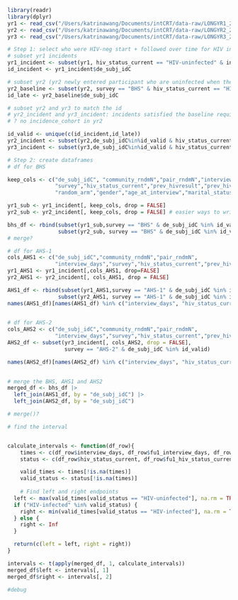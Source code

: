 ```r
library(readr)
library(dplyr)
yr1 <- read_csv("/Users/katrinawang/Documents/intCRT/data-raw/LONGYR1_20SAMP_OPEN.csv")
yr2 <- read_csv("/Users/katrinawang/Documents/intCRT/data-raw/LONGYR2_20SAMP_OPEN.csv")
yr3 <- read_csv("/Users/katrinawang/Documents/intCRT/data-raw/LONGYR3_20SAMP_OPEN.csv")
```


```r
# Step 1: select who were HIV-neg start + followed over time for HIV infection
# subset yr1 incidents
yr1_incident <- subset(yr1, hiv_status_current == "HIV-uninfected" & incidence_cohort == "Yes"& hiv_status_current != "Refused HIV testing")
id_incident <- yr1_incident$de_subj_idC

# subset yr2 (yr2 newly entered participant who are uninfected when they take Baseline survey)
yr2_baseline <- subset(yr2, survey == "BHS" & hiv_status_current == "HIV-uninfected")
id_late <- yr2_baseline$de_subj_idC

# subset yr2 and yr3 to match the id
# yr2_incident and yr3_incident: incidents satisfied the baseline requirement
# ? no incidence_cohort in yr2

id_valid <- unique(c(id_incident,id_late))
yr2_incident <- subset(yr2,de_subj_idC%in%id_valid & hiv_status_current != "Refused HIV testing")
yr3_incident <- subset(yr3,de_subj_idC%in%id_valid & hiv_status_current != "Refused HIV testing")
```


```r
# Step 2: create dataframes
# df for BHS

keep_cols <- c("de_subj_idC", "community_rndmN","pair_rndmN","interview_days",
               "survey","hiv_status_current","prev_hivresult","prev_hivresult_days",
               "random_arm","gender","age_at_interview","marital_status","education","alcohol_lastsex") 

yr1_sub <- yr1_incident[, keep_cols, drop = FALSE]
yr2_sub <- yr2_incident[, keep_cols, drop = FALSE] # easier ways to write this?

bhs_df <- rbind(subset(yr1_sub,survey == "BHS" & de_subj_idC %in% id_valid),
                subset(yr2_sub, survey == "BHS" & de_subj_idC %in% id_valid))
# merge?

# df for AHS-1
cols_AHS1 <- c("de_subj_idC","community_rndmN","pair_rndmN",
               "interview_days","survey","hiv_status_current","prev_hivresult","prev_hivresult_days")
yr1_AHS1 <- yr1_incident[,cols_AHS1, drop=FALSE]
yr2_AHS1 <- yr2_incident[, cols_AHS1, drop = FALSE]

AHS1_df <- rbind(subset(yr1_AHS1,survey == "AHS-1" & de_subj_idC %in% id_valid),
                subset(yr2_AHS1, survey == "AHS-1" & de_subj_idC %in% id_valid))
names(AHS1_df)[names(AHS1_df) %in% c("interview_days", "hiv_status_current","prev_hivresult","prev_hivresult_days")] <- c("fu1_interview_days", "fu1_hiv_status_current",
                                                                                                                          "ful_prev_hivresult", "prev_hivresult_days")

# df for AHS-2
cols_AHS2 <- c("de_subj_idC","community_rndmN","pair_rndmN",
               "interview_days","survey","hiv_status_current","prev_hivresult","prev_hivresult_days")
AHS2_df <- subset(yr3_incident[, cols_AHS2, drop = FALSE], 
                  survey == "AHS-2" & de_subj_idC %in% id_valid)

names(AHS2_df)[names(AHS2_df) %in% c("interview_days", "hiv_status_current","prev_hivresult","prev_hivresult_days")] <- c("fu2_interview_days", "fu2_hiv_status_current",
                                                                                                                          "fu2_prev_hivresult", "fu2_prev_hivresult_days")

```

```r
# merge the BHS, AHS1 and AHS2
merged_df <- bhs_df |>
  left_join(AHS1_df, by = "de_subj_idC") |>
  left_join(AHS2_df, by = "de_subj_idC")

# merge()?
```

```r
# find the interval


calculate_intervals <- function(df_row){
    times <- c(df_row$interview_days, df_row$fu1_interview_days, df_row$fu2_interview_days)
    status <- c(df_row$hiv_status_current, df_row$fu1_hiv_status_current, df_row$fu2_hiv_status_current)

    valid_times <- times[!is.na(times)]
    valid_status <- status[!is.na(times)]
    
    # Find left and right endpoints
  left <- max(valid_times[valid_status == "HIV-uninfected"], na.rm = TRUE)
  if ("HIV-infected" %in% valid_status) {
    right <- min(valid_times[valid_status == "HIV-infected"], na.rm = TRUE)
  } else {
    right <- Inf
  }

  return(c(left = left, right = right))
}

intervals <- t(apply(merged_df, 1, calculate_intervals))
merged_df$left <- intervals[, 1]
merged_df$right <- intervals[, 2]

#debug

```


